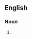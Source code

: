 {{also|pertechnétates}}

==English==

===Noun===
{{head|en|noun form}}

# {{plural of|pertechnetate|lang=en}}